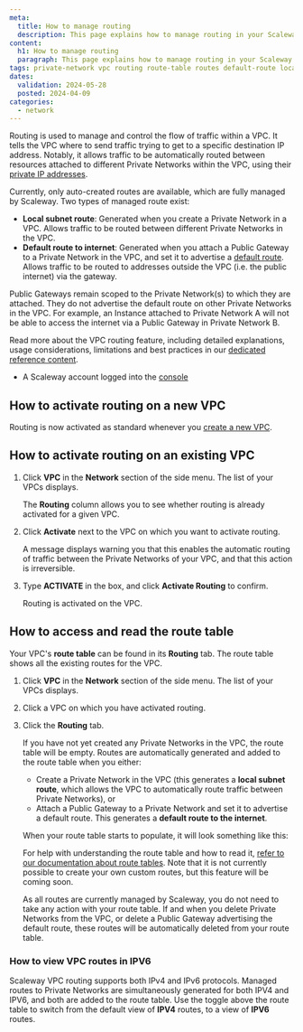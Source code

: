 ```yaml
---
meta:
  title: How to manage routing
  description: This page explains how to manage routing in your Scaleway VPC
content:
  h1: How to manage routing
  paragraph: This page explains how to manage routing in your Scaleway VPC
tags: private-network vpc routing route-table routes default-route local-route subnet
dates:
  validation: 2024-05-28
  posted: 2024-04-09
categories:
  - network
---
```


Routing is used to manage and control the flow of traffic within a VPC. It tells the VPC where to send traffic trying to get to a specific destination IP address. Notably, it allows traffic to be automatically routed between resources attached to different Private Networks within the VPC, using their [private IP addresses](/network/vpc/how-to/attach-resources-to-pn/#how-to-view-the-resource's-ip-address).

Currently, only auto-created routes are available, which are fully managed by Scaleway. Two types of managed route exist:
- **Local subnet route**: Generated when you create a Private Network in a VPC. Allows traffic to be routed between different Private Networks in the VPC.
- **Default route to internet**: Generated when you attach a Public Gateway to a Private Network in the VPC, and set it to advertise a [default route](/network/public-gateways/concepts/#default-route). Allows traffic to be routed to addresses outside the VPC (i.e. the public internet) via the gateway. 

<Message type="note">
Public Gateways remain scoped to the Private Network(s) to which they are attached. They do not advertise the default route on other Private Networks in the VPC. For example, an Instance attached to Private Network A will not be able to access the internet via a Public Gateway in Private Network B.
</Message>

Read more about the VPC routing feature, including detailed explanations, usage considerations, limitations and best practices in our [dedicated reference content](/network/vpc/reference-content/understanding-routing/).

<Macro id="requirements" />
 
  - A Scaleway account logged into the [console](https://console.scaleway.com)

## How to activate routing on a new VPC

Routing is now activated as standard whenever you [create a new VPC](/network/vpc/how-to/create-vpc/#how-to-create-a-vpc).

## How to activate routing on an existing VPC

1. Click **VPC** in the **Network** section of the side menu. The list of your VPCs displays.

    The **Routing** column allows you to see whether routing is already activated for a given VPC.

2. Click **Activate** next to the VPC on which you want to activate routing.

    A message displays warning you that this enables the automatic routing of traffic between the Private Networks of your VPC, and that this action is irreversible.

3. Type **ACTIVATE** in the box, and click **Activate Routing** to confirm.

    Routing is activated on the VPC.

## How to access and read the route table

Your VPC's **route table** can be found in its **Routing** tab. The route table shows all the existing routes for the VPC.

1. Click **VPC** in the **Network** section of the side menu. The list of your VPCs displays.

2. Click a VPC on which you have activated routing.

3. Click the **Routing** tab.

    If you have not yet created any Private Networks in the VPC, the route table will be empty. Routes are automatically generated and added to the route table when you either:
    
    - Create a Private Network in the VPC (this generates a **local subnet route**, which allows the VPC to automatically route traffic between Private Networks), or 
    - Attach a Public Gateway to a Private Network and set it to advertise a default route. This generates a **default route to the internet**.
    
    When your route table starts to populate, it will look something like this:

    <Lightbox src="scaleway-route-table.webp" alt="" />

    For help with understanding the route table and how to read it, [refer to our documentation about route tables](/network/vpc/reference-content/understanding-routing/#route-table). Note that it is not currently possible to create your own custom routes, but this feature will be coming soon.

    As all routes are currently managed by Scaleway, you do not need to take any action with your route table. If and when you delete Private Networks from the VPC, or delete a Public Gateway advertising the default route, these routes will be automatically deleted from your route table.

### How to view VPC routes in IPV6 

Scaleway VPC routing supports both IPv4 and IPv6 protocols. Managed routes to Private Networks are simultaneously generated for both IPV4 and IPV6, and both are added to the route table. Use the toggle above the route table to switch from the default view of **IPV4** routes, to a view of **IPV6** routes.